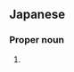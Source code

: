 ==Japanese==
{{ja-kanjitab|みち|あき}}

===Proper noun===
{{ja-pos|みちあき|proper}}

# {{given name|male|lang=ja|sort=みちあき}}